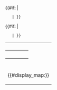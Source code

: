 <table class="info_box">
<tr>
<th class="heading" colspan="2">{{{_label_schema|Location}}}</th>
</tr>
{{#if: {{{postal_address|}}} | <!-- if postal_address is not empty, show -->
    <tr>
    <th>{{{_label_postal_address|Postal address}}}</th>
    <td>{{{postal_address|}}}</td>
    </tr>
    |<!-- else show nothing -->}}
{{#if: {{{gps_coordinates|}}} | <!-- if gps_coordinates is not empty, show -->
    <tr>
    <th>{{{_label_gps_coordinates|GPS coordinates}}}</th>
    <td>{{{gps_coordinates|}}}</td>
    </tr>
    <tr>
    <td class="picture" colspan="2">{{#display_map:{{{gps_coordinates|}}}}}</td>
    </tr>
    |<!-- else show nothing -->}}
</table>